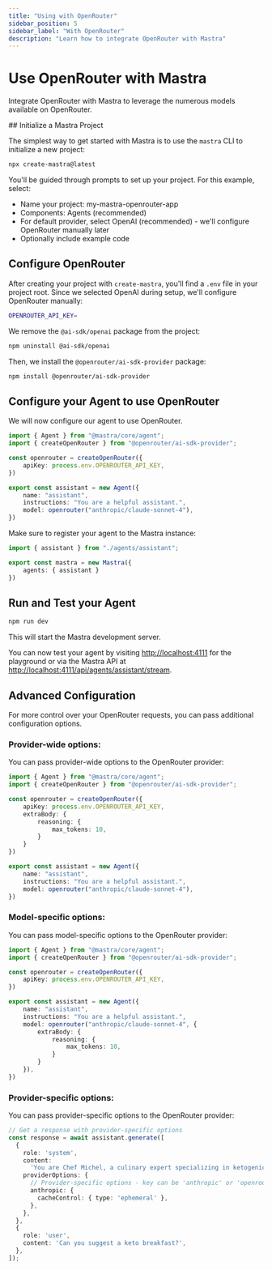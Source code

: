 ```yaml
---
title: "Using with OpenRouter"
sidebar_position: 5
sidebar_label: "With OpenRouter"
description: "Learn how to integrate OpenRouter with Mastra"
---
```



# Use OpenRouter with Mastra

Integrate OpenRouter with Mastra to leverage the numerous models available on OpenRouter.

<Steps>
## Initialize a Mastra Project

The simplest way to get started with Mastra is to use the `mastra` CLI to initialize a new project:

```bash copy
npx create-mastra@latest
```

You'll be guided through prompts to set up your project. For this example, select:
- Name your project: my-mastra-openrouter-app
- Components: Agents (recommended)
- For default provider, select OpenAI (recommended) - we'll configure OpenRouter manually later
- Optionally include example code

## Configure OpenRouter

After creating your project with `create-mastra`, you'll find a `.env` file in your project root.
Since we selected OpenAI during setup, we'll configure OpenRouter manually: 

```bash filename=".env" copy
OPENROUTER_API_KEY=
```

We remove the `@ai-sdk/openai` package from the project:

```bash copy
npm uninstall @ai-sdk/openai
```

Then, we install the `@openrouter/ai-sdk-provider` package:

```bash copy
npm install @openrouter/ai-sdk-provider
```

## Configure your Agent to use OpenRouter

We will now configure our agent to use OpenRouter.

```typescript filename="src/mastra/agents/assistant.ts" copy showLineNumbers {4-6,11}
import { Agent } from "@mastra/core/agent";
import { createOpenRouter } from "@openrouter/ai-sdk-provider";

const openrouter = createOpenRouter({
    apiKey: process.env.OPENROUTER_API_KEY,
})

export const assistant = new Agent({
    name: "assistant",
    instructions: "You are a helpful assistant.",
    model: openrouter("anthropic/claude-sonnet-4"),
})
```

Make sure to register your agent to the Mastra instance:

```typescript filename="src/mastra/index.ts" copy showLineNumbers {4}
import { assistant } from "./agents/assistant";

export const mastra = new Mastra({
    agents: { assistant }
})
```

## Run and Test your Agent

```bash copy
npm run dev
```

This will start the Mastra development server.

You can now test your agent by visiting [http://localhost:4111](http://localhost:4111) for the playground or via the Mastra API at [http://localhost:4111/api/agents/assistant/stream](http://localhost:4111/api/agents/assistant/stream).

</Steps>

## Advanced Configuration

For more control over your OpenRouter requests, you can pass additional configuration options.

### Provider-wide options:

You can pass provider-wide options to the OpenRouter provider:

```typescript filename="src/mastra/agents/assistant.ts" {6-10} copy showLineNumbers
import { Agent } from "@mastra/core/agent";
import { createOpenRouter } from "@openrouter/ai-sdk-provider";

const openrouter = createOpenRouter({
    apiKey: process.env.OPENROUTER_API_KEY,
    extraBody: {
        reasoning: {
            max_tokens: 10,
        }
    }
})

export const assistant = new Agent({
    name: "assistant",
    instructions: "You are a helpful assistant.",
    model: openrouter("anthropic/claude-sonnet-4"),
})
```

### Model-specific options:

You can pass model-specific options to the OpenRouter provider:

```typescript filename="src/mastra/agents/assistant.ts" {11-17} copy showLineNumbers
import { Agent } from "@mastra/core/agent";
import { createOpenRouter } from "@openrouter/ai-sdk-provider";

const openrouter = createOpenRouter({
    apiKey: process.env.OPENROUTER_API_KEY,
})

export const assistant = new Agent({
    name: "assistant",
    instructions: "You are a helpful assistant.",
    model: openrouter("anthropic/claude-sonnet-4", {
        extraBody: {
            reasoning: {
                max_tokens: 10,
            }
        }
    }),
})
```

### Provider-specific options:

You can pass provider-specific options to the OpenRouter provider:

```typescript copy showLineNumbers {7-12}
// Get a response with provider-specific options
const response = await assistant.generate([
  {
    role: 'system',
    content:
      'You are Chef Michel, a culinary expert specializing in ketogenic (keto) diet...',
    providerOptions: {
      // Provider-specific options - key can be 'anthropic' or 'openrouter'
      anthropic: {
        cacheControl: { type: 'ephemeral' },
      },
    },
  },
  {
    role: 'user',
    content: 'Can you suggest a keto breakfast?',
  },
]);
```

